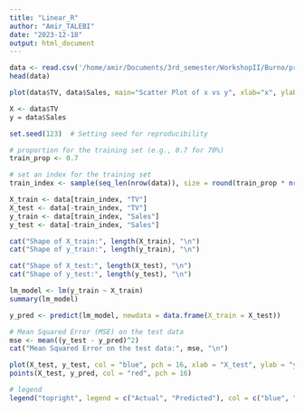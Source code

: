 ```yaml
---
title: "Linear_R"
author: "Amir_TALEBI"
date: "2023-12-18"
output: html_document
---
```


```r
data <- read.csv('/home/amir/Documents/3rd_semester/WorkshopII/Burno/project/tvmarketing.csv')
head(data)
```


```r
plot(data$TV, data$Sales, main="Scatter Plot of x vs y", xlab="x", ylab="y")

```
```r
X <- data$TV
y = data$Sales

set.seed(123)  # Setting seed for reproducibility

# proportion for the training set (e.g., 0.7 for 70%)
train_prop <- 0.7

# set an index for the training set
train_index <- sample(seq_len(nrow(data)), size = round(train_prop * nrow(data)))

X_train <- data[train_index, "TV"]
X_test <- data[-train_index, "TV"]
y_train <- data[train_index, "Sales"]
y_test <- data[-train_index, "Sales"]

```

```r

cat("Shape of X_train:", length(X_train), "\n")
cat("Shape of y_train:", length(y_train), "\n")

cat("Shape of X_test:", length(X_test), "\n")
cat("Shape of y_test:", length(y_test), "\n")
```

```r

lm_model <- lm(y_train ~ X_train)
summary(lm_model)

```

```r

y_pred <- predict(lm_model, newdata = data.frame(X_train = X_test))

# Mean Squared Error (MSE) on the test data
mse <- mean((y_test - y_pred)^2)
cat("Mean Squared Error on the test data:", mse, "\n")

plot(X_test, y_test, col = "blue", pch = 16, xlab = "X_test", ylab = "y_test", main = "Linear Regression Predictions on Test Data")
points(X_test, y_pred, col = "red", pch = 16)

# legend
legend("topright", legend = c("Actual", "Predicted"), col = c("blue", "red"), pch = 16)

```


